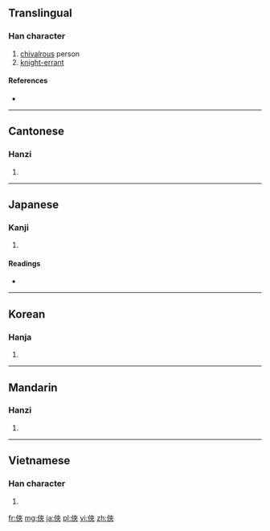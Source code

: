 {{also|侠}}
==Translingual==

===Han character===
{{Han char|rn=9|rad=人|as=07|sn=9|four=2423<sub>8</sub>|canj=人大人人 (OKOO)}}

# [[chivalrous]] person
# [[knight-errant]]

====References====
* {{Han ref|kx=0105.240|dkj=00706|dj=0224.010|hdz=10158.070|uh=4FE0|ud=20448|bh=AB4C|bd=43852}}

----

==Cantonese==

===Hanzi===
{{yue-hanzi|jyut=|y=haap6, hap6|sim=侠}}

# {{defn|Cantonese|sort=人07}}

----

==Japanese==

===Kanji===
{{ja-kanji|grade=|rs=人07}}

# {{defn|Japanese|sort=人07}}

====Readings====
* {{ja-readings|on=[[きょう]] (kyō)|kun=[[おとこだて]] (otokodate), [[きゃん]] (kyan)}}

----

==Korean==

===Hanja===
{{ko-hanja|hangeul=[[협]], [[겹]]|rv=hyeop, gyeop|mr=hyŏp, kyŏp}}

# {{defn|Korean|sort=人07}}

----

==Mandarin==

===Hanzi===
{{cmn-hanzi|sim=侠|pin=[[shēn]] ([[shen1]]), [[xiá]] ([[xia2]])|wg=shen<sup>1</sup>, hsia<sup>2</sup>}}

# {{defn|Mandarin|sort=人07}}

----

==Vietnamese==

===Han character===
{{vi-hantu|[[hiệp]]|rs=人07}}

# {{defn|Vietnamese|sort=人07}}

[[fr:俠]]
[[mg:俠]]
[[ja:俠]]
[[pl:俠]]
[[vi:俠]]
[[zh:俠]]